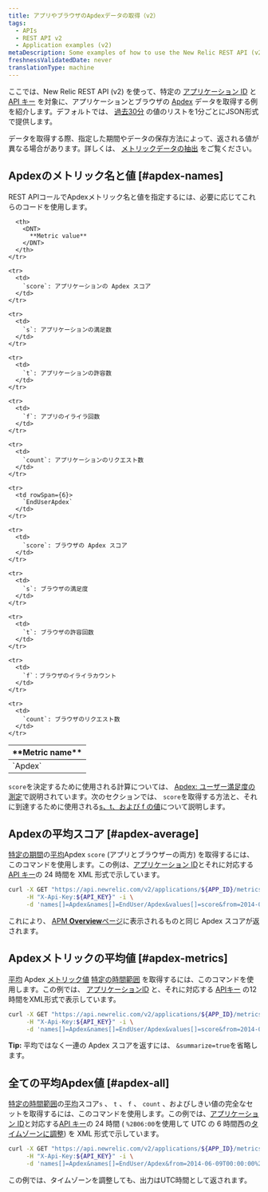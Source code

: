 ```yaml
---
title: アプリやブラウザのApdexデータの取得（v2）
tags:
  - APIs
  - REST API v2
  - Application examples (v2)
metaDescription: Some examples of how to use the New Relic REST API (v2) to get Apdex information for your app and browser.
freshnessValidatedDate: never
translationType: machine
---
```


ここでは、New Relic REST API (v2) を使って、特定の [アプリケーション ID](/docs/apm/apis/requirements/identification-code) と [API キー](/docs/apis/rest-api-v2/requirements/rest-api-key#viewing) を対象に、アプリケーションとブラウザの [Apdex](/docs/apm/new-relic-apm/apdex/apdex-measuring-user-satisfaction) データを取得する例を紹介します。デフォルトでは、 [過去30分](/docs/apm/apis/api-v2-examples/specifying-time-range-v2) の値のリストを1分ごとにJSON形式で提供します。

データを取得する際、指定した期間やデータの保存方法によって、返される値が異なる場合があります。詳しくは、 [メトリックデータの抽出](/docs/apis/extracting-metric-data) をご覧ください。

## Apdexのメトリック名と値 [#apdex-names]

REST APIコールでApdexメトリック名と値を指定するには、必要に応じてこれらのコードを使用します。

<table>
  <thead>
    <tr>
      <th width={150}>
        <DNT>
          **Metric name**
        </DNT>
      </th>

      <th>
        <DNT>
          **Metric value**
        </DNT>
      </th>
    </tr>
  </thead>

  <tbody>
    <tr>
      <td rowSpan={6}>
        `Apdex`
      </td>
    </tr>

    <tr>
      <td>
        `score`: アプリケーションの Apdex スコア
      </td>
    </tr>

    <tr>
      <td>
        `s`: アプリケーションの満足数
      </td>
    </tr>

    <tr>
      <td>
        `t`: アプリケーションの許容数
      </td>
    </tr>

    <tr>
      <td>
        `f`: アプリのイライラ回数
      </td>
    </tr>

    <tr>
      <td>
        `count`: アプリケーションのリクエスト数
      </td>
    </tr>

    <tr>
      <td rowSpan={6}>
        `EndUserApdex`
      </td>
    </tr>

    <tr>
      <td>
        `score`: ブラウザの Apdex スコア
      </td>
    </tr>

    <tr>
      <td>
        `s`: ブラウザの満足度
      </td>
    </tr>

    <tr>
      <td>
        `t`: ブラウザの許容回数
      </td>
    </tr>

    <tr>
      <td>
        `f`：ブラウザのイライラカウント
      </td>
    </tr>

    <tr>
      <td>
        `count`: ブラウザのリクエスト数
      </td>
    </tr>
  </tbody>
</table>

`score`を決定するために使用される計算については、 [Apdex: ユーザー満足度の測定](/docs/apm/new-relic-apm/apdex/apdex-measuring-user-satisfaction)で説明されています。次のセクションでは、 `score`を取得する方法と、それに到達するために使用される[s、t、および f の値](#apdex-all)について説明します。

## Apdexの平均スコア [#apdex-average]

[特定の期間](/docs/apm/apis/api-v2-examples/specifying-time-range-v2)の[平均](/docs/apm/apis/requirements/calculating-average-metric-values-summarize)Apdex `score` (アプリとブラウザーの両方) を取得するには、このコマンドを使用します。この例は、[アプリケーション ID](/docs/apm/apis/requirements/identification-code)とそれに対応する[API キー](/docs/apis/rest-api-v2/requirements/rest-api-key#viewing)の 24 時間を XML 形式で示しています。

```bash
curl -X GET "https://api.newrelic.com/v2/applications/${APP_ID}/metrics/data.xml" \
     -H "X-Api-Key:${API_KEY}" -i \
     -d 'names[]=Apdex&names[]=EndUser/Apdex&values[]=score&from=2014-01-01T00:00:00+00:00&to=2014-01-02T00:00:00+00:00&summarize=true'
```

これにより、 [APM <DNT>**Overview**</DNT>ページ](/docs/apm/applications-menu/monitoring/applications-overview-dashboard)に表示されるものと同じ Apdex スコアが返されます。

## Apdexメトリックの平均値 [#apdex-metrics]

[平均](/docs/apm/apis/requirements/calculating-average-metric-values-summarize) Apdex [メトリック値](/docs/apm/apis/requirements/extracting-metric-data) [特定の時間範囲](/docs/apm/apis/api-v2-examples/specifying-time-range-api-v2) を取得するには、このコマンドを使用します。この例では、 [アプリケーションID](/docs/apm/apis/requirements/identification-code) と、それに対応する [APIキー](/docs/apis/rest-api-v2/requirements/rest-api-key#viewing) の12時間をXML形式で表示しています。

```bash
curl -X GET "https://api.newrelic.com/v2/applications/${APP_ID}/metrics/data.xml" \
     -H "X-Api-Key:${API_KEY}" -i \
     -d 'names[]=Apdex&names[]=EndUser/Apdex&values[]=score&from=2014-06-09T00:00:00+00:00&to=2014-06-09T12:00:00+00:00&summarize=true'
```

<DNT>**Tip:**</DNT> 平均ではなく一連の Apdex スコアを返すには、 `&summarize=true`を省略します。

## 全ての平均Apdex値 [#apdex-all]

[特定の時間範囲](/docs/apm/apis/api-v2-examples/specifying-time-range-api-v2)の[平均](/docs/apm/apis/requirements/calculating-average-metric-values-summarize)スコア`s` 、 `t` 、 `f` 、 `count` 、およびしきい値の完全なセットを取得するには、このコマンドを使用します。この例では、[アプリケーション ID](/docs/apm/apis/requirements/identification-code)と対応する[API キー](/docs/apis/rest-api-v2/requirements/rest-api-key#viewing)の 24 時間 ( `%2B06:00`を使用して UTC の 6 時間西の[タイムゾーンに調整](/docs/apm/apis/requirements/specifying-time-range-api-v2#utc)) を XML 形式で示しています。

```bash
curl -X GET "https://api.newrelic.com/v2/applications/${APP_ID}/metrics/data.xml" \
     -H "X-Api-Key:${API_KEY}" -i \
     -d 'names[]=Apdex&names[]=EndUser/Apdex&from=2014-06-09T00:00:00%2B06:00&to=2014-06-10T00:00:00%2B06:00&summarize=true'
```

<Callout variant="tip">
  この例では、タイムゾーンを調整しても、出力はUTC時間として返されます。
</Callout>